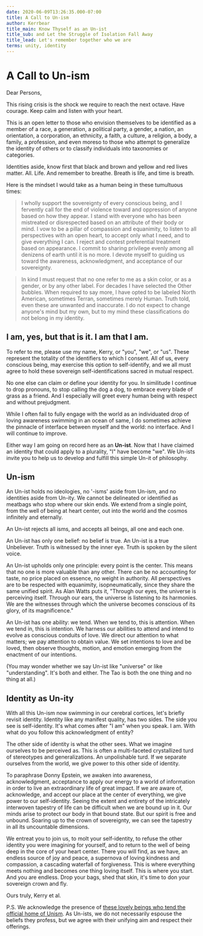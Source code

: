 ```yaml
---
date: 2020-06-09T13:26:35.000-07:00
title: A Call to Un-ism
author: Kerrbear
title_main: Know Thyself as an Un-ist
title_sub: and Let the Struggle of Isolation Fall Away
title_lead: Let's remember together who we are
terms: unity, identity
---
```


# A Call to Un-ism

Dear Persons,

This rising crisis is the shock we require to reach the next octave. Have courage. Keep calm and listen with your heart.

This is an open letter to those who envision themselves to be identified <!--more-->as a member of a race, a generation, a political party, a gender, a nation, an orientation, a corporation, an ethnicity, a faith, a culture, a religion, a body, a family, a profession, and even moreso to those who attempt to generalize the identity of others or to classify individuals into taxonomies or categories.

Identities aside, know first that black and brown and yellow and red lives matter. All. Life. And remember to breathe. Breath is life, and time is breath.

Here is the mindset I would take as a human being in these tumultuous times:

> I wholly support the sovereignty of every conscious being, and I fervently call for the end of violence toward and oppression of anyone based on how they appear. I stand with everyone who has been mistreated or disrespected based on an attribute of their body or mind. I vow to be a pillar of compassion and equanimity, to listen to all perspectives with an open heart, to accept only what I need, and to give everything I can. I reject and contest preferential treatment based on appearance. I commit to sharing privilege evenly among all denizens of earth until it is no more. I devote myself to guiding us toward the awareness, acknowledgment, and acceptance of our sovereignty.

> In kind I must request that no one refer to me as a skin color, or as a gender, or by any other label. For decades I have selected the Other bubbles. When required to say more, I have opted to be labeled North American, sometimes Terran, sometimes merely Human. Truth told, even these are unwanted and inaccurate. I do not expect to change anyone's mind but my own, but to my mind these classifications do not belong in my identity.

## I am, yes, but that is it. I am that I am.

To refer to me, please use my name, Kerry, or "you", "we", or "us". These represent the totality of the identifiers to which I consent. All of us, every conscious being, may exercise this option to self-identify, and we all must agree to hold these sovereign self-identifications sacred in mutual respect.

No one else can claim or define your identity for you. In similitude I continue to drop pronouns, to stop calling the dog a dog, to embrace every blade of grass as a friend. And I especially will greet every human being with respect and without prejudgment.

While I often fail to fully engage with the world as an individuated drop of loving awareness swimming in an ocean of same, I do sometimes achieve the pinnacle of interface between myself and the world: no interface. And I will continue to improve.

Either way I am going on record here as an **Un-ist**. Now that I have claimed an identity that could apply to a plurality, "I" have become "we". We Un-ists invite you to help us to develop and fulfill this simple Un-it of philosophy.

## Un-ism

An Un-ist holds no ideologies, no '-isms' aside from Un-ism, and no identities aside from Un-ity. We cannot be delineated or identified as meatbags who stop where our skin ends. We extend from a single point, from the well of being at heart center, out into the world and the cosmos infinitely and eternally.

An Un-ist rejects all isms, and accepts all beings, all one and each one.

An Un-ist has only one belief: no belief is true. An Un-ist is a true Unbeliever. Truth is witnessed by the inner eye. Truth is spoken by the silent voice.

An Un-ist upholds only one principle: every point is the center. This means that no one is more valuable than any other. There can be no accounting for taste, no price placed on essence, no weight in authority. All perspectives are to be respected with equanimity, isopneumatically, since they share the same unified spirit. As Alan Watts puts it, "Through our eyes, the universe is perceiving itself. Through our ears, the universe is listening to its harmonies. We are the witnesses through which the universe becomes conscious of its glory, of its magnificence."

An Un-ist has one ability: we tend. When we tend to, this is attention. When we tend in, this is intention. We harness our abilities to attend and intend to evolve as conscious conduits of love. We direct our attention to what matters; we pay attention to obtain value. We set intentions to love and be loved, then observe thoughts, motion, and emotion emerging from the enactment of our intentions.

(You may wonder whether we say Un-ist like "universe" or like "understanding". It's both and either. The Tao is both the one thing and no thing at all.)

## Identity as Un-ity

With all this Un-ism now swimming in our cerebral cortices, let's briefly revisit identity. Identity like any manifest quality, has two sides. The side you see is self-identity. It's what comes after "I am" when you speak. I am. With what do you follow this acknowledgment of entity?

The other side of identity is what the other sees. What we imagine ourselves to be perceived as. This is often a multi-faceted crystallized turd of stereotypes and generalizations. An unpolishable turd. If we separate ourselves from the world, we give power to this other side of identity.

To paraphrase Donny Epstein, we awaken into awareness, acknowledgment, acceptance to apply our energy to a world of information in order to live an extraordinary life of great impact. If we are aware of, acknowledge, and accept our place at the center of everything, we give power to our self-identity. Seeing the extent and entirety of the intricately interwoven tapestry of life can be difficult when we are bound up in it. Our minds arise to protect our body in that bound state. But our spirit is free and unbound. Soaring up to the crown of sovereignty, we can see the tapestry in all its uncountable dimensions.

We entreat you to join us, to molt your self-identity, to refuse the other identity you were imagining for yourself, and to return to the well of being deep in the core of your heart center. There you will find, as we have, an endless source of joy and peace, a supernova of loving kindness and compassion, a cascading waterfall of forgiveness. This is where everything meets nothing and becomes one thing loving itself. This is where you start. And you are endless. Drop your bags, shed that skin, it's time to don your sovereign crown and fly.

Ours truly,
Kerry et al.

P.S. We acknowledge the presence of [these lovely beings who tend the official home of Unism](https://theunists.wordpress.com/category/what-is-unism/). As Un-ists, we do not necessarily espouse the beliefs they profess, but we agree with their unifying aim and respect their offerings.
